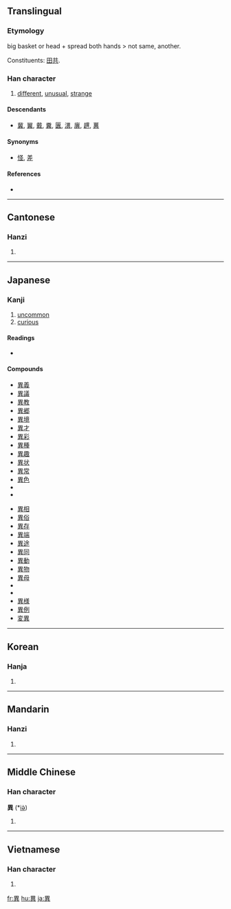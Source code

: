 {{also|异|異}}
==Translingual==

===Etymology===
{{Han compound|畀|廾|t1=give|ls=ic}}

big basket or head + spread both hands > not same, another.
<!-- reference ? -->

Constituents: [[田]][[共]].

===Han character===
{{Han char|rn=102|rad=田|as=07|sn=12|four=6080<sub>1</sub>|canj=田廿金 (WTC)|ids=⿱[[田]][[共]]}}

# [[different]], [[unusual]], [[strange]]

====Descendants====
* [[冀]], [[翼]], [[戴]], [[糞]], [[㔴]], [[潩]], [[廙]], [[趩]], [[䔬]]

====Synonyms====
* [[怪]], [[差]]

====References====
* {{Han ref|kx=0763.180|dkj=21866|dj=1173.050|hdz=42540.050|uh=7570|ud=30064|bh=B2A7|bd=45735}}

----

==Cantonese==

===Hanzi===
{{yue-hanzi|jyut=|y=yi6}}

# {{defn|Cantonese|sort=田07}}

----

==Japanese==

===Kanji===
{{ja-kanji|grade=6|rs=田07}}

# [[uncommon]]
# [[curious]]

====Readings====
* {{ja-readings|on=[[い]] (i)|kun=[[こと]] (koto), [[ことなる]] (kotonaru), [[あやしい]] (ayashii)}}

====Compounds====
{{top2}}
* [[異義]]
* [[異議]]
* [[異教]]
* [[異郷]]
* [[異境]]
* [[異才]]
* [[異彩]]
* [[異種]]
* [[異趣]]
* [[異状]]
* [[異常]]
* [[異色]]
* {{term|異人||[[foreigner]], [[stranger]]|tr=[[いじん]], [[ijin]]|sc=Jpan|lang=ja}}
* {{term|異国人||[[foreigner]], [[stranger]]|tr=[[いこくじん]], [[ikokujin]]|sc=Jpan|lang=ja}}
{{mid2}}
* [[異相]]
* [[異俗]]
* [[異存]]
* [[異端]]
* [[異途]]
* [[異同]]
* [[異動]]
* [[異物]]
* [[異母]]
* {{term|異邦||[[foreign country]]|tr=[[いほう]], [[ihō]]|sc=Jpan|lang=ja}}
* {{term|異邦人||[[foreigner]], [[stranger]]|tr=[[いほうじん]], [[ihōjin]]|sc=Jpan|lang=ja}}
* [[異様]]
* [[異例]]
* [[変異]]
{{bottom}}

----

==Korean==

===Hanja===
{{ko-hanja|hangeul=이|eumhun=|rv=i|mr=i|y=i}}

# {{defn|Korean|sort=田07}}

----

==Mandarin==

===Hanzi===
{{cmn-hanzi|sim=异|pin=[[yì]] ([[yi4]])|wg=i<sup>4</sup>}}

# {{defn|Mandarin|sort=田07}}

----

==Middle Chinese==

===Han character===
'''異''' (*[[iə̀]])<!--asterisk indicates that this is a reconstructed pronunciation-->

# {{defn|Middle Chinese|sort=田07}}

----

==Vietnamese==

===Han character===
{{vi-hantu|[[dị]]|rs=田07}}

# {{defn|Vietnamese|sort=田07}}

[[fr:異]]
[[hu:異]]
[[ja:異]]